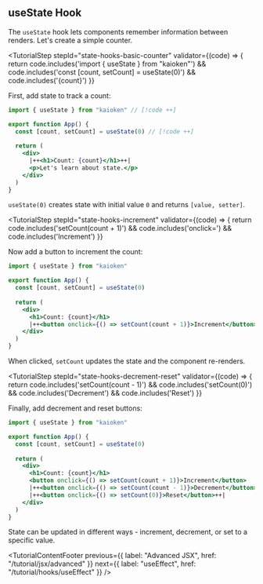 

## useState Hook

The `useState` hook lets components remember information between renders. Let's create a simple counter.

<TutorialStep 
  stepId="state-hooks-basic-counter"
  validator={(code) => {
    return code.includes('import { useState } from "kaioken"') &&
      code.includes('const [count, setCount] = useState(0)') &&
      code.includes('{count}')
  }}
>
  First, add state to track a count:

  ```jsx
  import { useState } from "kaioken" // [!code ++]

  export function App() {
    const [count, setCount] = useState(0) // [!code ++]
    
    return (
      <div>
        |++<h1>Count: {count}</h1>++|
        <p>Let's learn about state.</p>
      </div>
    )
  }
  ```

  `useState(0)` creates state with initial value `0` and returns `[value, setter]`.
</TutorialStep>

<TutorialStep 
  stepId="state-hooks-increment"
  validator={(code) => {
    return code.includes('setCount(count + 1)') &&
      code.includes('onclick=') &&
      code.includes('Increment')
  }}
>
  Now add a button to increment the count:

  ```jsx
  import { useState } from "kaioken"

  export function App() {
    const [count, setCount] = useState(0)
    
    return (
      <div>
        <h1>Count: {count}</h1>
        |++<button onclick={() => setCount(count + 1)}>Increment</button>++|
      </div>
    )
  }
  ```

  When clicked, `setCount` updates the state and the component re-renders.
</TutorialStep>

<TutorialStep 
  stepId="state-hooks-decrement-reset"
  validator={(code) => {
    return code.includes('setCount(count - 1)') &&
      code.includes('setCount(0)') &&
      code.includes('Decrement') &&
      code.includes('Reset')
  }}
>
  Finally, add decrement and reset buttons:

  ```jsx
  import { useState } from "kaioken"

  export function App() {
    const [count, setCount] = useState(0)
    
    return (
      <div>
        <h1>Count: {count}</h1>
        <button onclick={() => setCount(count + 1)}>Increment</button>
        |++<button onclick={() => setCount(count - 1)}>Decrement</button>++|
        |++<button onclick={() => setCount(0)}>Reset</button>++|
      </div>
    )
  }
  ```

  State can be updated in different ways - increment, decrement, or set to a specific value.
</TutorialStep>

<TutorialContentFooter
  previous={{ label: "Advanced JSX", href: "/tutorial/jsx/advanced" }}
  next={{ label: "useEffect", href: "/tutorial/hooks/useEffect" }}
/> 